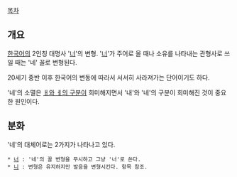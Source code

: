 [[목차]]
== 개요 ==
[[한국어]]의 2인칭 대명사 '[[너]]'의 변형. '[[너]]'가 주어로 올 때나 소유를 나타내는 관형사로 쓰일 때는 '네' 꼴로 변형된다.

20세기 중반 이후 한국어의 변동에 따라서 서서히 사라져가는 단어이기도 하다.

'네'의 소멸은 [[ㅐ와 ㅔ의 구분]]이 희미해지면서 '내'와 '네'의 구분이 희미해진 것이 중요한 원인이다.

== 분화 ==
'네'의 대체어로는 2가지가 나타나고 있다.

 * [[너]] : '네'의 꼴 변형을 무시하고 그냥 '너'로 쓴다.
 * [[니]] : 변형은 유지하지만 발음을 변형시킨다. 항목 참조.
